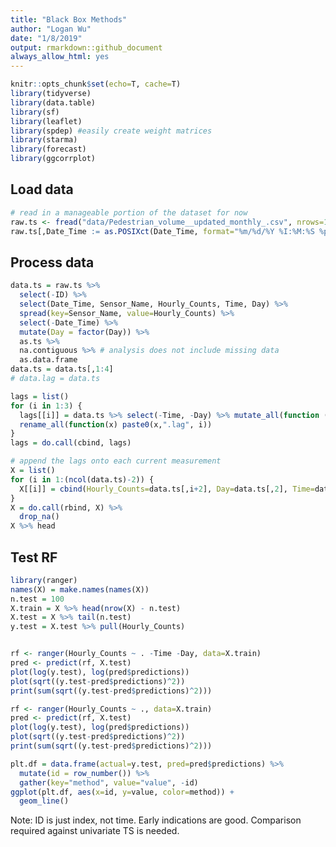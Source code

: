 ```yaml
---
title: "Black Box Methods"
author: "Logan Wu"
date: "1/8/2019"
output: rmarkdown::github_document
always_allow_html: yes
---
```


```r
knitr::opts_chunk$set(echo=T, cache=T)
library(tidyverse)
library(data.table)
library(sf)
library(leaflet)
library(spdep) #easily create weight matrices
library(starma)
library(forecast)
library(ggcorrplot)
```

## Load data

```r
# read in a manageable portion of the dataset for now
raw.ts <- fread("data/Pedestrian_volume__updated_monthly_.csv", nrows=100000)
raw.ts[,Date_Time := as.POSIXct(Date_Time, format="%m/%d/%Y %I:%M:%S %p")]
```

## Process data
```r
data.ts = raw.ts %>%
  select(-ID) %>%
  select(Date_Time, Sensor_Name, Hourly_Counts, Time, Day) %>%
  spread(key=Sensor_Name, value=Hourly_Counts) %>%
  select(-Date_Time) %>%
  mutate(Day = factor(Day)) %>%
  as.ts %>%
  na.contiguous %>% # analysis does not include missing data
  as.data.frame
data.ts = data.ts[,1:4]
# data.lag = data.ts

lags = list()
for (i in 1:3) {
  lags[[i]] = data.ts %>% select(-Time, -Day) %>% mutate_all(function (x) lead(x, i)) %>%
  rename_all(function(x) paste0(x,".lag", i))
}
lags = do.call(cbind, lags)

# append the lags onto each current measurement
X = list()
for (i in 1:(ncol(data.ts)-2)) {
  X[[i]] = cbind(Hourly_Counts=data.ts[,i+2], Day=data.ts[,2], Time=data.ts[,1], Sensor_Name=names(data.ts)[i+2], lags)
}
X = do.call(rbind, X) %>%
  drop_na()
X %>% head
```

## Test RF

```r
library(ranger)
names(X) = make.names(names(X))
n.test = 100
X.train = X %>% head(nrow(X) - n.test)
X.test = X %>% tail(n.test)
y.test = X.test %>% pull(Hourly_Counts)


rf <- ranger(Hourly_Counts ~ . -Time -Day, data=X.train)
pred <- predict(rf, X.test)
plot(log(y.test), log(pred$predictions))
plot(sqrt((y.test-pred$predictions)^2))
print(sum(sqrt((y.test-pred$predictions)^2)))

rf <- ranger(Hourly_Counts ~ ., data=X.train)
pred <- predict(rf, X.test)
plot(log(y.test), log(pred$predictions))
plot(sqrt((y.test-pred$predictions)^2))
print(sum(sqrt((y.test-pred$predictions)^2)))

plt.df = data.frame(actual=y.test, pred=pred$predictions) %>%
  mutate(id = row_number()) %>%
  gather(key="method", value="value", -id)
ggplot(plt.df, aes(x=id, y=value, color=method)) +
  geom_line()
```

Note: ID is just index, not time.
Early indications are good. Comparison required against univariate TS is needed.

